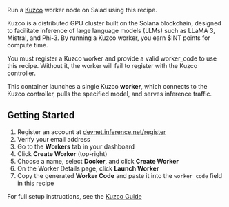 Run a [Kuzco](https://devnet.inference.net/) worker node on Salad using this recipe.

Kuzco is a distributed GPU cluster built on the Solana blockchain, designed to facilitate inference of large language models (LLMs) such as LLaMA 3, Mistral, and Phi-3. By running a Kuzco worker, you earn $INT points for compute time.

<Callout variation="warning">
You must register a Kuzco worker and provide a valid worker_code to use this recipe. Without it, the worker will fail to register with the Kuzco controller.
</Callout>

This container launches a single Kuzco **worker**, which connects to the Kuzco controller, pulls the specified model, and serves inference traffic.

## Getting Started

1. Register an account at [devnet.inference.net/register](https://devnet.inference.net/register)
2. Verify your email address
3. Go to the **Workers** tab in your dashboard
4. Click **Create Worker** (top-right)
5. Choose a name, select **Docker**, and click **Create Worker**
6. On the Worker Details page, click **Launch Worker**
7. Copy the generated **Worker Code** and paste it into the <code>worker_code</code> field in this recipe

For full setup instructions, see the [Kuzco Guide](https://docs.devnet.inference.net/advanced/docker)
